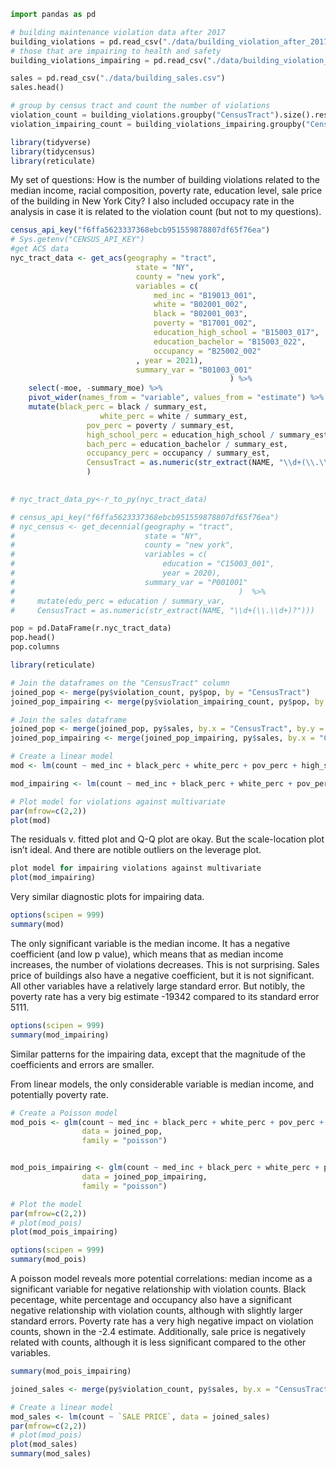 ```python
import pandas as pd

# building maintenance violation data after 2017
building_violations = pd.read_csv("./data/building_violation_after_2017.csv")
# those that are impairing to health and safety
building_violations_impairing = pd.read_csv("./data/building_violation_after_2017_impairing.csv")
```

```python
sales = pd.read_csv("./data/building_sales.csv")
sales.head()
```


```python
# group by census tract and count the number of violations
violation_count = building_violations.groupby("CensusTract").size().reset_index(name="count")
violation_impairing_count = building_violations_impairing.groupby("CensusTract").size().reset_index(name="count")
```



```r
library(tidyverse)
library(tidycensus)
library(reticulate)

```

My set of questions:
How is the number of building violations related to the median income, racial composition, poverty rate, education level, sale price of the building in New York City? I also included occupacy rate in the analysis in case it is related to the violation count (but not to my questions).

```r

census_api_key("f6ffa5623337368ebcb951559878807df65f76ea")
# Sys.getenv("CENSUS_API_KEY")
#get ACS data
nyc_tract_data <- get_acs(geography = "tract", 
                            state = "NY",
                            county = "new york", 
                            variables = c(
                                med_inc = "B19013_001",
                                white = "B02001_002", 
                                black = "B02001_003", 
                                poverty = "B17001_002",
                                education_high_school = "B15003_017",
                                education_bachelor = "B15003_022",
                                occupancy = "B25002_002"
                            , year = 2021),
                            summary_var = "B01003_001"
                                                 ) %>% 
    select(-moe, -summary_moe) %>% 
    pivot_wider(names_from = "variable", values_from = "estimate") %>% 
    mutate(black_perc = black / summary_est,
                    white_perc = white / summary_est,
                 pov_perc = poverty / summary_est,
                 high_school_perc = education_high_school / summary_est,
                 bach_perc = education_bachelor / summary_est,
                 occupancy_perc = occupancy / summary_est,
                 CensusTract = as.numeric(str_extract(NAME, "\\d+(\\.\\d+)?"))
                 )
                

# nyc_tract_data_py<-r_to_py(nyc_tract_data)

```

```r
# census_api_key("f6ffa5623337368ebcb951559878807df65f76ea")
# nyc_census <- get_decennial(geography = "tract", 
#                             state = "NY",
#                             county = "new york", 
#                             variables = c(
#                                 education = "C15003_001",
#                                 year = 2020),
#                             summary_var = "P001001"
#                                                  )  %>%
#     mutate(edu_perc = education / summary_var,
#     CensusTract = as.numeric(str_extract(NAME, "\\d+(\\.\\d+)?")))

```

```python
pop = pd.DataFrame(r.nyc_tract_data)
pop.head()
pop.columns
```

```r
library(reticulate)

# Join the dataframes on the "CensusTract" column
joined_pop <- merge(py$violation_count, py$pop, by = "CensusTract")
joined_pop_impairing <- merge(py$violation_impairing_count, py$pop, by = "CensusTract")

# Join the sales dataframe
joined_pop <- merge(joined_pop, py$sales, by.x = "CensusTract", by.y = "Census Tract 2020")
joined_pop_impairing <- merge(joined_pop_impairing, py$sales, by.x = "CensusTract", by.y = "Census Tract 2020")

# Create a linear model
mod <- lm(count ~ med_inc + black_perc + white_perc + pov_perc + high_school_perc + bach_perc + occupancy_perc + `SALE PRICE`, data = joined_pop)

mod_impairing <- lm(count ~ med_inc + black_perc + white_perc + pov_perc + high_school_perc + bach_perc + occupancy_perc + `SALE PRICE`, data = joined_pop_impairing)

# Plot model for violations against multivariate
par(mfrow=c(2,2))
plot(mod)
```

The residuals v. fitted plot and Q-Q plot are okay. But the scale-location plot isn't ideal. And there are notible outliers on the leverage plot. 

```r
plot model for impairing violations against multivariate
plot(mod_impairing)
```

Very similar diagnostic plots for impairing data. 

```r
options(scipen = 999)
summary(mod)
```

The only significant variable is the median income. It has a negative coefficient (and low p value), which means that as median income increases, the number of violations decreases. This is not surprising. Sales price of buildings also have a negative coefficient, but it is not significant. All other variables have a relatively large standard error. But notibly, the poverty rate has a very big estimate -19342 compared to its standard error 5111. 

```r
options(scipen = 999)
summary(mod_impairing)
```

Similar patterns for the impairing data, except that the magnitude of the coefficients and errors are smaller. 

From linear models, the only considerable variable is median income, and potentially poverty rate.

```r
# Create a Poisson model
mod_pois <- glm(count ~ med_inc + black_perc + white_perc + pov_perc + high_school_perc + bach_perc + occupancy_perc + `SALE PRICE`,
                data = joined_pop, 
                family = "poisson")


mod_pois_impairing <- glm(count ~ med_inc + black_perc + white_perc + pov_perc + high_school_perc + bach_perc + occupancy_perc + `SALE PRICE`,
                data = joined_pop_impairing, 
                family = "poisson")

# Plot the model
par(mfrow=c(2,2))
# plot(mod_pois)
plot(mod_pois_impairing)
```

```r
options(scipen = 999)
summary(mod_pois)
```

A poisson model reveals more potential correlations: median income as a significant variable for negative relationship with violation counts. Black pecentage, white percentage and occupancy also have a significant negative relationship with violation counts, although with slightly larger standard errors. Poverty rate has a very high negative impact on violation counts, shown in the -2.4 estimate. Additionally, sale price is negatively related with counts, although it is less significant compared to the other variables. 

```r
summary(mod_pois_impairing)
```

```r
joined_sales <- merge(py$violation_count, py$sales, by.x = "CensusTract", by.y = "Census Tract 2020", all.x = FALSE)

# Create a linear model
mod_sales <- lm(count ~ `SALE PRICE`, data = joined_sales)
par(mfrow=c(2,2))
# plot(mod_pois)
plot(mod_sales)
summary(mod_sales)
```
